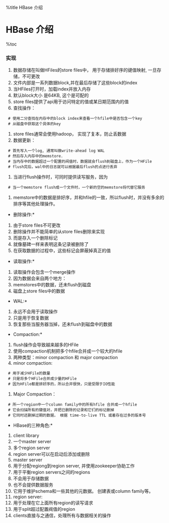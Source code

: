 %title HBase 介绍 

=HBase 介绍 =

%toc

===实现 ===
# 数据存储在叫做HFiles的store files中， 用于存储排好序的键值映射, 一旦存储，不可更改
# 文件内部是一系列数据block,并在最后存储了这些block的index
# 当HFiles打开时，加载index并放入内存
# 默认block大小 是64KB, 这个是可配的
# store files提供了api用于访问特定的值或某日期范围内的值
# 查找操作：
  # 使用二分查找在内存中的block index来查看一个hfile中是否包含一个key
  # 从磁盘中获取这个具体的key
# store files通常会使用hadoop， 实现了复本，防止丢数据
# 数据更新：
  # 首先写入一个log, 通常叫做write-ahead log WAL
  # 然后存入内存中的memstore.
  # 当内存中的数据超过一个配置的阀值时，数据就会flush到磁盘上，作为一个HFile
  # flush完后，wal中的日志就可以根据最后flush的点进行丢弃
# 当进行flush操作时，可同时提供读写服务，因为
  # 当一个memstore flush成一个文件时，一个新的空的memstore将代替它服务
# memstore中的数据是排好序，并和hfile的一致，所以flush时，并没有多余的排序等其他处理操作。

*删除操作:*
# 由于store files不可更改
# 删除操作并不能简单的从store files删除来实现
# 而是存入一个删除标记
# 就像墓碑一样来表明这条记录被删除了
# 在获取数据的过程中，这些标记会屏蔽掉真正的值
 
*读取操作:*
# 读取操作会包含一个merge操作
# 因为数据会来自两个地方：
# memstores中的数据，还未flush到磁盘
# 磁盘上store files中的数据
 
*WAL:*
# 永远不会用于读取操作
# 只是用于恢复数据
# 恢复那些当服务器当掉，还未flush到磁盘中的数据
 
*Compaction:*
# flush操作会导致越来越多的HFile
# 使用compaction机制把多个hfile合并成一个较大的hfile
# 两种类型：minor compaction 和 major compaction
# minor compaction:
  # 用于减少HFile的数量
  # 只是将多个HFile合并成少量的HFile
  # 因为HFile都是排好序的，所以合并很快，只是受限于IO性能
# Major Compaction：
  # 所一个region中一个column family中的所有hfile 合并成一个hfile
  # 它会扫描所有的键值对，并把已删除的记录和它们的标记删掉
  # 它同时还删掉过期的数据， 根据 time-to-live TTL 或着存在过多的版本号


*HBase的三种角色:*
# client library
# 一个master server
# 多个region server
# region server可以在启动后添加或删除
# master server
# 用于分配regiong到region server, 并使用zookeeper协助工作
# 用于平衡region servers之间的regions
# 不会用于存储数据
# 也不会提供数据服务
# 它用于维护schema和一些其他的元数据。 创建表或column family等。
# region server:
# 用于处理在它上面所有region的读写请求
# 用于split超过配置阀值的region
# clients直接与之通信，处理所有与数据相关的操作

{{hbase.png}}

